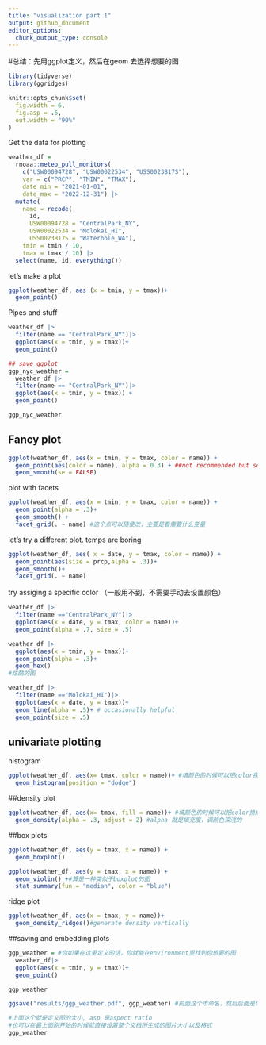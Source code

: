 ```yaml
---
title: "visualization part 1"
output: github_document
editor_options: 
  chunk_output_type: console
---
```

#总结：先用ggplot定义，然后在geom 去选择想要的图
```r
library(tidyverse)
library(ggridges)

knitr::opts_chunk$set(
  fig.width = 6,
  fig.asp = .6,
  out.width = "90%"
)
```

Get the data for plotting 
```r
weather_df = 
  rnoaa::meteo_pull_monitors(
    c("USW00094728", "USW00022534", "USS0023B17S"),
    var = c("PRCP", "TMIN", "TMAX"), 
    date_min = "2021-01-01",
    date_max = "2022-12-31") |>
  mutate(
    name = recode(
      id, 
      USW00094728 = "CentralPark_NY", 
      USW00022534 = "Molokai_HI",
      USS0023B17S = "Waterhole_WA"),
    tmin = tmin / 10,
    tmax = tmax / 10) |>
  select(name, id, everything())
```

let's make a plot

```r
ggplot(weather_df, aes (x = tmin, y = tmax))+
  geom_point()
```

Pipes and stuff

```r
weather_df |>
  filter(name == "CentralPark_NY")|>
  ggplot(aes(x = tmin, y = tmax))+
  geom_point()

## save ggplot
ggp_nyc_weather = 
  weather_df |>
  filter(name == "CentralPark_NY")|>
  ggplot(aes(x = tmin, y = tmax)) +
  geom_point()

ggp_nyc_weather
```


## Fancy plot

```r
ggplot(weather_df, aes(x = tmin, y = tmax, color = name)) + 
  geom_point(aes(color = name), alpha = 0.3) + ##not recommended but sometimes helpful
  geom_smooth(se = FALSE)
```

plot with facets

```r
ggplot(weather_df, aes(x = tmin, y = tmax, color = name)) +
  geom_point(alpha = .3)+
  geom_smooth() + 
  facet_grid(. ~ name) #这个点可以随便改，主要是看需要什么变量
```

let's try a different plot. temps are boring

```r
ggplot(weather_df, aes( x = date, y = tmax, color = name)) + 
  geom_point(aes(size = prcp,alpha = .3))+
  geom_smooth()+
  facet_grid(. ~ name)
```

try assiging a specific color （一般用不到，不需要手动去设置颜色）

```r
weather_df |>
  filter(name =="CentralPark_NY")|>
  ggplot(aes(x = date, y = tmax, color = name))+
  geom_point(alpha = .7, size = .5)
```



```r
weather_df |>
  ggplot(aes(x = tmin, y = tmax))+
  geom_point(alpha = .3)+
  geom_hex()
#炫酷的图

```

```r
weather_df |>
  filter(name =="Molokai_HI")|>
  ggplot(aes(x = date, y = tmax))+
  geom_line(alpha = .5)+ # occasionally helpful
  geom_point(size = .5)
```


## univariate plotting

histogram
```r
ggplot(weather_df, aes(x= tmax, color = name))+ #填颜色的时候可以把color换成fill，那是全填充，color就是看上去比较炫酷
  geom_histogram(position = "dodge")
```
##density plot
```r
ggplot(weather_df, aes(x= tmax, fill = name))+ #填颜色的时候可以把color换成fill，那是全填充，color就是看上去比较炫酷
  geom_density(alpha = .3, adjust = 2) #alpha 就是填充度，调颜色深浅的
```

##box plots

```r
ggplot(weather_df, aes(y = tmax, x = name)) + 
  geom_boxplot()
```

```r
ggplot(weather_df, aes(y = tmax, x = name)) + 
  geom_violin() +#算是一种类似于boxplot的图
  stat_summary(fun = "median", color = "blue")
```

ridge plot

```r
ggplot(weather_df, aes(x = tmax, y = name))+
  geom_density_ridges()#generate density vertically
```


##saving and embedding plots

```r
ggp_weather = #你如果在这里定义的话，你就能在environment里找到你想要的图
  weather_df|>
  ggplot(aes(x = tmin, y = tmax))+
  geom_point()

ggp_weather

ggsave("results/ggp_weather.pdf", ggp_weather) #前面这个市命名，然后后面是你选择的图
```

```r
#上面这个就是定义图的大小, asp 是aspect ratio
#也可以在最上面刚开始的时候就直接设置整个文档所生成的图片大小以及格式
ggp_weather
```

